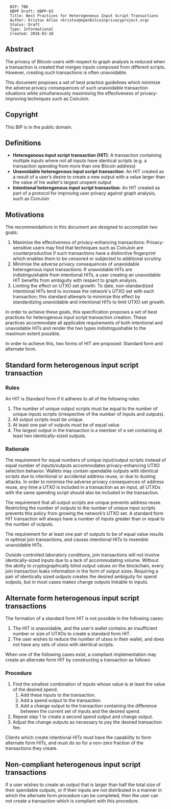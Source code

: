 <pre>
  BIP: TBD
  OBPP Draft: OBPP-03
  Title: Best Practices for Heterogeneous Input Script Transactions
  Author: Kristov Atlas <kristov@openbitcoinprivacyproject.org>
  Status: Draft
  Type: Informational
  Created: 2016-02-10
</pre>

==Abstract==

The privacy of Bitcoin users with respect to graph analysis is reduced when a transaction is created that merges inputs composed from different scripts. However, creating such transactions is often unavoidable.

This document proposes a set of best practice guidelines which minimize the adverse privacy consequences of such unavoidable transaction situations while simultaneously maximising the effectiveness of privacy-improving techniques such as CoinJoin.

==Copyright==

This BIP is in the public domain.

==Definitions==

* '''Heterogenous input script transaction (HIT)''': A transaction containing multiple inputs where not all inputs have identical scripts (e.g. a transaction spending from more than one Bitcoin address)
* '''Unavoidable heterogenous input script transaction''': An HIT created as a result of a user’s desire to create a new output with a value larger than the value of his wallet's largest unspent output
* '''Intentional heterogenous input script transaction''': An HIT created as part of a protocol for improving user privacy against graph analysis, such as CoinJoin

==Motivations==

The recommendations in this document are designed to accomplish two goals:

# Maximise the effectiveness of privacy-enhancing transactions: Privacy-sensitive users may find that techniques such as CoinJoin are counterproductive if such transactions have a distinctive fingerprint which enables them to be censored or subjected to additional scrutiny.
# Minimise the adverse privacy consequences of unavoidable heterogenous input transactions: If unavoidable HITs are indistinguishable from intentional HITs, a user creating an unavoidable HIT benefits from ambiguity with respect to graph analysis.
# Limiting the effect on UTXO set growth: To date, non-standardized intentional HITs tend to increase the network's UTXO set with each transaction; this standard attempts to minimize this effect by standardizing unavoidable and intentional HITs to limit UTXO set growth.

In order to achieve these goals, this specification proposes a set of best practices for heterogenous input script transaction creation. These practices accommodate all applicable requirements of both intentional and unavoidable HITs and render the two types indistinguishable to the maximum extent possible.

In order to achieve this, two forms of HIT are proposed: Standard form and alternate form.

==Standard form heterogenous input script transaction==

===Rules===

An HIT is Standard form if it adheres to all of the following rules:

# The number of unique output scripts must be equal to the number of unique inputs scripts (irrespective of the number of inputs and outputs).
# All output scripts must be unique.
# At least one pair of outputs must be of equal value.
# The largest output in the transaction is a member of a set containing at least two identically-sized outputs.

===Rationale===

The requirement for equal numbers of unique input/output scripts instead of equal number of inputs/outputs accommodates privacy-enhancing UTXO selection behavior. Wallets may contain spendable outputs with identical scripts due to intentional or accidental address reuse, or due to dusting attacks. In order to minimise the adverse privacy consequences of address reuse, any time a UTXO is included in a transaction as an input, all UTXOs with the same spending script should also be included in the transaction.

The requirement that all output scripts are unique prevents address reuse. Restricting the number of outputs to the number of unique input scripts prevents this policy from growing the network’s UTXO set. A standard form HIT transaction will always have a number of inputs greater than or equal to the number of outputs.

The requirement for at least one pair of outputs to be of equal value results in optimal join transactions, and causes intentional HITs to resemble unavoidable HITs.

Outside controlled laboratory conditions, join transactions will not involve identically-sized inputs due to a lack of accommodating volume. Without the ability to cryptographically blind output values on the blockchain, every join transaction leaks information in the form of output sizes. Requiring a pair of identically sized outputs creates the desired ambiguity for spend outputs, but in most cases makes change outputs linkable to inputs.

==Alternate form heterogenous input script transactions==

The formation of a standard form HIT is not possible in the following cases:

# The HIT is unavoidable, and the user’s wallet contains an insufficient number or size of UTXOs to create a standard form HIT.
# The user wishes to reduce the number of utxos in their wallet, and does not have any sets of utxos with identical scripts.

When one of the following cases exist, a compliant implementation may create an alternate form HIT by constructing a transaction as follows:

===Procedure===

# Find the smallest combination of inputs whose value is at least the value of the desired spend.
## Add these inputs to the transaction.
## Add a spend output to the transaction.
## Add a change output to the transaction containing the difference between the current set of inputs and the desired spend.
# Repeat step 1 to create a second spend output and change output.
# Adjust the change outputs as necessary to pay the desired transaction fee.

Clients which create intentional HITs must have the capability to form alternate form HITs, and must do so for a non-zero fraction of the transactions they create.

==Non-compliant heterogenous input script transactions==

If a user wishes to create an output that is larger than half the total size of their spendable outputs, or if their inputs are not distributed in a manner in which the alternate form procedure can be completed, then the user can not create a transaction which is compliant with this procedure.
